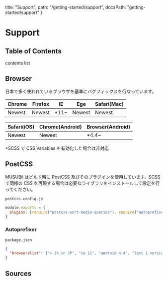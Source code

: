   title: "Support",
  path: "/getting-started/support",
  docsPath: "getting-started/support"
}


# Support

## Table of Contents

contents list

## Browser

日本で多く使われているブラウザを基準にバグフィックスを行なっています。

| Chrome | Firefox | IE    | Ege    | Safari(Mac) |
| ------ | ------- | ----- | ------ | ----------- |
| Newest | Newest  | \*11~ | Newest | Newest      |

| Safari(iOS) | Chrome(Android) | Browser(Android) |
| ----------- | --------------- | ---------------- |
| Newest      | Newest          | \*4.4~           |

\*SCSS で CSS Variables を有効化した場合は非対応

## PostCSS

MUSUBii はビルド時に PostCSS 及びそのプラグインを使用しています。SCSS で同様の CSS を再現する場合は必要なライブラリをインストールして設定を行ってください。

`postcss.config.js`

```js
module.exports = {
  plugins: [require("postcss-sort-media-queries"), require("autoprefixer")]
}
```

### Autoprefixer

`package.json`

```json
{
  "browserslist": ["> 3% in JP", "ie 11", "android 4.4", "last 1 versions"]
}
```

## Sources

<PreviewSources title={meta.title} docsPath={meta.docsPath} />
